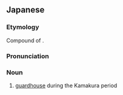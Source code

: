 ==Japanese==
{{ja-kanjitab|かがり|や|yomi=k}}

===Etymology===
Compound of {{compound|篝|tr1=kagari|t1=iron basket for a fire|屋|tr2=ya|t2=house|lang=ja|sort=かがりや}}.

===Pronunciation===
{{ja-pron|yomi=k|かがりや}}

===Noun===
{{ja-noun|かがりや}}

# [[guardhouse]] during the Kamakura period